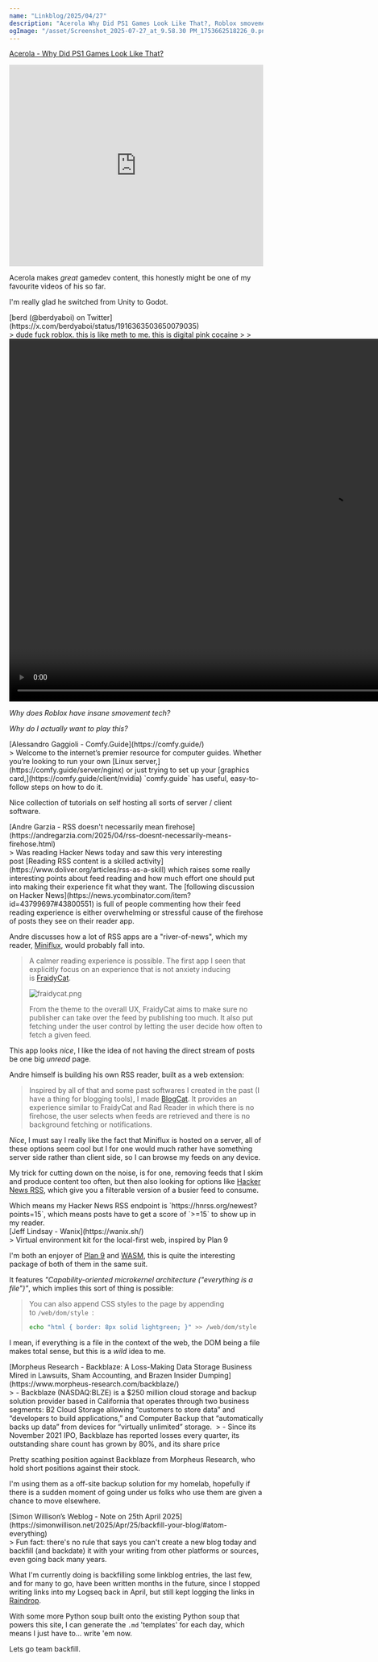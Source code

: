 ```yaml
---
name: "Linkblog/2025/04/27"
description: "Acerola Why Did PS1 Games Look Like That?, Roblox smovement, Comfy.Guide, RSS doesn't mean firehorse, Plan9 + WASM = Wanix, Short position on Backblaze, No rule says you can't backfill."
ogImage: "/asset/Screenshot_2025-07-27_at_9.58.30 PM_1753662518226_0.png"
---
```


[Acerola - Why Did PS1 Games Look Like That?](https://www.youtube.com/watch?v=y84bG19sg6U)

<div class="ml-[2rem] mb-8">
<iframe
    class="my-2"
    width="100%"
    height="400"
    src="https://www.youtube.com/embed/y84bG19sg6U"
    frameborder="0"
    allow="accelerometer; autoplay; clipboard-write; encrypted-media; gyroscope; picture-in-picture"
    allowfullscreen
></iframe>

Acerola makes _great_ gamedev content, this honestly might be one of my favourite videos of his so far.

I'm really glad he switched from Unity to Godot.

</div>
[berd (@berdyaboi) on Twitter](https://x.com/berdyaboi/status/1916363503650079035)

<div class="ml-[2rem] mb-8">
> dude fuck roblox. this is like meth to me. this is digital pink cocaine
>
> <video controls src='/asset/dude-fuck-roblox_1753654476428_0.mp4' width='1280' height='720'></video>

_Why does Roblox have insane smovement tech?_

_Why do I actually want to play this?_

</div>
[Alessandro Gaggioli - Comfy.Guide](https://comfy.guide/)

<div class="ml-[2rem] mb-8">
> Welcome to the internet’s premier resource for computer guides. Whether you’re looking to run your own [Linux server,](https://comfy.guide/server/nginx) or just trying to set up your [graphics card,](https://comfy.guide/client/nvidia) `comfy.guide` has useful, easy-to-follow steps on how to do it.

Nice collection of tutorials on self hosting all sorts of server / client software.

</div>
[Andre Garzia - RSS doesn't necessarily mean firehose](https://andregarzia.com/2025/04/rss-doesnt-necessarily-means-firehose.html)

<div class="ml-[2rem] mb-8">
> Was reading Hacker News today and saw this very interesting post [Reading RSS content is a skilled activity](https://www.doliver.org/articles/rss-as-a-skill) which raises some really interesting points about feed reading and how much effort one should put into making their experience fit what they want. The [following discussion on Hacker News](https://news.ycombinator.com/item?id=43799697#43800551) is full of people commenting how their feed reading experience is either overwhelming or stressful cause of the firehose of posts they see on their reader app.

Andre discusses how a lot of RSS apps are a "river-of-news", which my reader, [Miniflux](https://miniflux.app/), would probably fall into.

> A calmer reading experience is possible. The first app I seen that explicitly focus on an experience that is not anxiety inducing is [FraidyCat](https://fraidyc.at/).
>
> <Image src='/asset/fraidycat_1753655583371_0.png' alt='fraidycat.png' width={2024} height={1584} />
>
> From the theme to the overall UX, FraidyCat aims to make sure no publisher can take over the feed by publishing too much. It also put fetching under the user control by letting the user decide how often to fetch a given feed.

This app looks _nice_, I like the idea of not having the direct stream of posts be one big _unread_ page.

Andre himself is building his own RSS reader, built as a web extension:

> Inspired by all of that and some past softwares I created in the past (I have a thing for blogging tools), I made [BlogCat](https://blogcat.org/). It provides an experience similar to FraidyCat and Rad Reader in which there is no firehose, the user selects when feeds are retrieved and there is no background fetching or notifications.

_Nice_, I must say I really like the fact that Miniflux is hosted on a server, all of these options seem cool but I for one would much rather have something server side rather than client side, so I can browse my feeds on any device.

My trick for cutting down on the noise, is for one, removing feeds that I skim and produce content too often, but then also looking for options like [Hacker News RSS](https://hnrss.github.io/), which give you a filterable version of a busier feed to consume.

<div class="ml-[2rem] mb-8">
Which means my Hacker News RSS endpoint is `https://hnrss.org/newest?points=15`, which means posts have to get a score of `>=15` to show up in my reader.

</div>
</div>
[Jeff Lindsay - Wanix](https://wanix.sh/)

<div class="ml-[2rem] mb-8">
> Virtual environment kit for the local-first web, inspired by Plan 9

I'm both an enjoyer of [Plan 9](https://en.wikipedia.org/wiki/Plan_9_from_Bell_Labs) and [WASM](https://en.wikipedia.org/wiki/WebAssembly), this is quite the interesting package of both of them in the same suit.

It features _"Capability-oriented microkernel architecture ("everything is a file")"_, which implies this sort of thing is possible:

> You can also append CSS styles to the page by appending to `/web/dom/style `:
>
> ```sh
> echo "html { border: 8px solid lightgreen; }" >> /web/dom/style
> ```

I mean, if everything is a file in the context of the web, the DOM being a file makes total sense, but this is a _wild_ idea to me.

</div>
[Morpheus Research - Backblaze: A Loss-Making Data Storage Business Mired in Lawsuits, Sham Accounting, and Brazen Insider Dumping](https://www.morpheus-research.com/backblaze/)

<div class="ml-[2rem] mb-8">
> - Backblaze (NASDAQ:BLZE) is a $250 million cloud storage and backup solution provider based in California that operates through two business segments: B2 Cloud Storage allowing “customers to store data” and “developers to build applications,” and Computer Backup that “automatically backs up data” from devices for “virtually unlimited” storage. 
> - Since its November 2021 IPO, Backblaze has reported losses every quarter, its outstanding share count has grown by 80%, and its share price

Pretty scathing position against Backblaze from Morpheus Research, who hold short positions against their stock.

I'm using them as a off-site backup solution for my homelab, hopefully if there is a sudden moment of going under us folks who use them are given a chance to move elsewhere.

</div>
[Simon Willison’s Weblog - Note on 25th April 2025](https://simonwillison.net/2025/Apr/25/backfill-your-blog/#atom-everything)

<div class="ml-[2rem] mb-8">
> Fun fact: there's no rule that says you can't create a new blog today and backfill (and backdate) it with your writing from other platforms or sources, even going back many years.

What I'm currently doing is backfilling some linkblog entries, the last few, and for many to go, have been written months in the future, since I stopped writing links into my Logseq back in April, but still kept logging the links in [Raindrop](https://raindrop.io/).

With some more Python soup built onto the existing Python soup that powers this site, I can generate the `.md` 'templates' for each day, which means I just have to... write 'em now.

Lets go team backfill.

</div>
